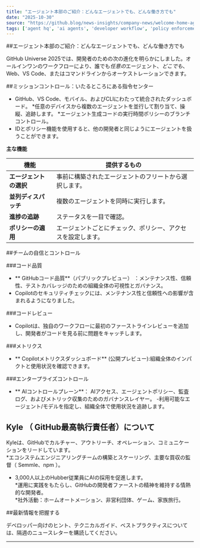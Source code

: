 ```yaml
---
title: "エージェント本部のご紹介：どんなエージェントでも、どんな働き方でも"
date: "2025-10-30"
source: "https://github.blog/news-insights/company-news/welcome-home-agents/"
tags: ['agent hq', 'ai agents', 'developer workflow', 'policy enforcement', 'github universe', 'code quality']
---
```


##エージェント本部のご紹介：どんなエージェントでも、どんな働き方でも

GitHub Universe 2025では、開発者のための次の進化を明らかにしました。オールインワンのワークフローにより、誰でも*任意の*エージェント、*どこでも*、Web、VS Code、またはコマンドラインからオーケストレーションできます。

##ミッションコントロール：いたるところにある指令センター

* GitHub、VS Code、モバイル、およびCLIにわたって統合されたダッシュボード。
*任意のデバイスから複数のエージェントを並行して割り当て、操縦、追跡します。
*エージェント生成コードの実行時間ポリシーのブランチコントロール。
* IDとポリシー機能を使用すると、他の開発者と同じようにエージェントを扱うことができます。

**主な機能**

|機能|提供するもの|
|--------|-------------------|
| **エージェントの選択** |事前に構築されたエージェントのフリートから選択します。|
| **並列ディスパッチ** |複数のエージェントを同時に実行します。|
| **進捗の追跡** |ステータスを一目で確認。|
| **ポリシーの適用** |エージェントごとにチェック、ポリシー、アクセスを設定します。|

##チームの自信とコントロール

###コード品質  
- ** GitHubコード品質**（パブリックプレビュー） ：メンテナンス性、信頼性、テストカバレッジのための組織全体の可視性とガバナンス。
- Copilotのセキュリティチェックには、メンテナンス性と信頼性への影響が含まれるようになりました。

###コードレビュー  
- Copilotは、独自のワークフローに最初のファーストラインレビューを追加し、開発者がコードを見る前に問題をキャッチします。

###メトリクス  
- ** Copilotメトリクスダッシュボード** (公開プレビュー):組織全体のインパクトと使用状況を確認できます。

###エンタープライズコントロール  
- ** AIコントロールプレーン**： AIアクセス、エージェントポリシー、監査ログ、およびメトリック収集のためのガバナンスレイヤー。
-利用可能なエージェント/モデルを指定し、組織全体で使用状況を追跡します。

## Kyle （ GitHub最高執行責任者）について

Kyleは、GitHubでカルチャー、アウトリーチ、オペレーション、コミュニケーションをリードしています。  
*エコシステムエンジニアリングチームの構築とスケーリング、主要な買収の監督（ Semmle、npm ）。  
* 3,000人以上のHubber従業員にAIの採用を促進します。  
*運用に実践をもたらし、GitHubの開発者ファーストの精神を維持する情熱的な開発者。  
*社外活動：ホームオートメーション、非営利団体、ゲーム、家族旅行。

##最新情報を把握する

デベロッパー向けのヒント、テクニカルガイド、ベストプラクティスについては、隔週のニュースレターを購読してください。

---
